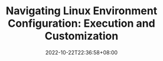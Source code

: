 ---
title: 'Navigating Linux Environment Configuration: Execution and Customization'
date: '2022-10-22T22:36:58+08:00'
tags: [linux, shell, os]
description: Explore the execution and customization of environment setup files on Linux.
---